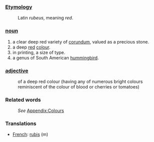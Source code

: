 ===[[Etymology]]===
:Latin ''rubeus'', meaning ''red''.
===[[noun]]===
#a clear deep red variety of [[corundum]], valued as a precious stone.
#a deep [[red]] [[colour]].
#in printing, a size of type.
#a genus of South American [[hummingbird]].
===[[adjective]]===
:of a deep red colour (having any of numerous bright colours reminiscent of the colour of blood or cherries or tomatoes)
===Related words===
:''See'' [[Wiktionary_Appendix:Colours|Appendix:Colours]]

===Translations===
*[[French]]: [[rubis]] (m)
